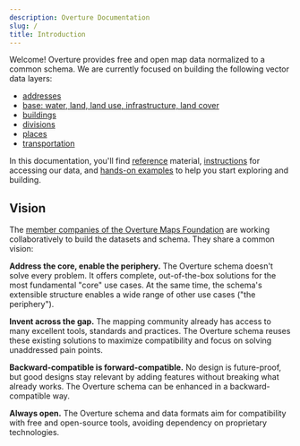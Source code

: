 ```yaml
---
description: Overture Documentation
slug: /
title: Introduction
---
```


Welcome! Overture provides free and open map data normalized to a common schema. We are currently focused on building the following vector data layers:

- [addresses](/schema/reference/addresses/address)
- [base: water, land, land use, infrastructure, land cover](guides/base)
- [buildings](guides/buildings)
- [divisions](guides/divisions)
- [places](guides/places)
- [transportation](guides/transportation)

In this documentation, you'll find [reference](https://docs.overturemaps.org/schema) material, [instructions](getting-data) for accessing our data, and [hands-on examples](examples) to help you start exploring and building.

## Vision

The [member companies of the Overture Maps Foundation](https://overturemaps.org/about/members/) are working collaboratively to build the datasets and schema. They share a common vision:

**Address the core, enable the periphery.** The Overture schema doesn't solve every problem. It offers complete, out-of-the-box solutions for the most fundamental "core" use cases. At the same time, the schema's extensible structure enables a wide range of other use cases ("the periphery").

**Invent across the gap.** The mapping community already has access to many excellent tools, standards and practices. The Overture schema reuses these existing solutions to maximize compatibility and focus on solving unaddressed pain points.

**Backward-compatible is forward-compatible.** No design is future-proof, but good designs stay relevant by adding features without breaking what already works. The Overture schema can be enhanced in a backward-compatible way.

**Always open.** The Overture schema and data formats aim for compatibility with free and open-source tools, avoiding dependency on proprietary technologies.
